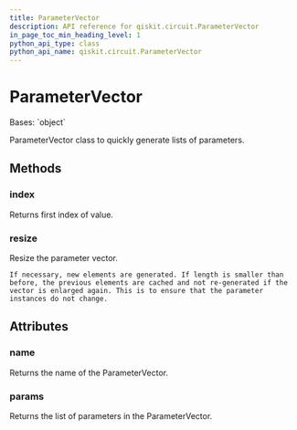 ```yaml
---
title: ParameterVector
description: API reference for qiskit.circuit.ParameterVector
in_page_toc_min_heading_level: 1
python_api_type: class
python_api_name: qiskit.circuit.ParameterVector
---
```


# ParameterVector

<Class id="qiskit.circuit.ParameterVector" isDedicatedPage={true} github="https://github.com/qiskit/qiskit/tree/stable/0.23/qiskit/circuit/parametervector.py" signature="ParameterVector(name, length=0)" modifiers="class">
  Bases: `object`

  ParameterVector class to quickly generate lists of parameters.

  ## Methods

  ### index

  <Function id="qiskit.circuit.ParameterVector.index" signature="ParameterVector.index(value)">
    Returns first index of value.
  </Function>

  ### resize

  <Function id="qiskit.circuit.ParameterVector.resize" signature="ParameterVector.resize(length)">
    Resize the parameter vector.

    If necessary, new elements are generated. If length is smaller than before, the previous elements are cached and not re-generated if the vector is enlarged again. This is to ensure that the parameter instances do not change.
  </Function>

  ## Attributes

  ### name

  <Attribute id="qiskit.circuit.ParameterVector.name">
    Returns the name of the ParameterVector.
  </Attribute>

  ### params

  <Attribute id="qiskit.circuit.ParameterVector.params">
    Returns the list of parameters in the ParameterVector.
  </Attribute>
</Class>

